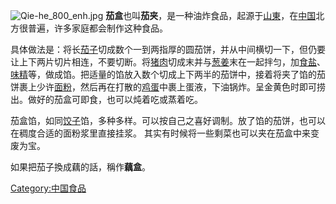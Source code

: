 {{Unreferenced |time=2021-06-10T10:01:33+00:00 }}
[[File:Qie-he_800_enh.jpg|thumb]]
'''茄盒'''也叫'''茄夹'''，是一种油炸食品，起源于[[山東|山東]]，在[[中国|中国]]北方很普遍，许多家庭都会制作这种食品。

具体做法是：将长[[茄子|茄子]]切成数个一到两指厚的圆茄饼，并从中间横切一下，但仍要让上下两片切片相连，不要切断。将[[猪肉|猪肉]]切成末并与[[葱|葱]][[姜|姜]]末在一起拌匀，加[[食盐|食盐]]、[[味精|味精]]等，做成馅。把适量的馅放入数个切成上下两半的茄饼中，接着将夹了馅的茄饼裹上少许[[面粉|面粉]]，然后再在打散的[[鸡蛋|鸡蛋]]中裹上蛋液，下油锅炸。呈金黄色时即可捞出。做好的茄盒可即食，也可以炖着吃或蒸着吃。

茄盒馅，如同[[饺子|饺子]]馅，多种多样。可以按自己之喜好调制。放了馅的茄饼，也可以在稠度合适的面粉浆里直接挂浆。
其实有时候将一些剩菜也可以夹在茄盒中来变废为宝。

如果把茄子換成藕的話，稱作'''藕盒'''。
 
{{Food-and-drink-stub}}
[[Category:中国食品|Category:中国食品]]